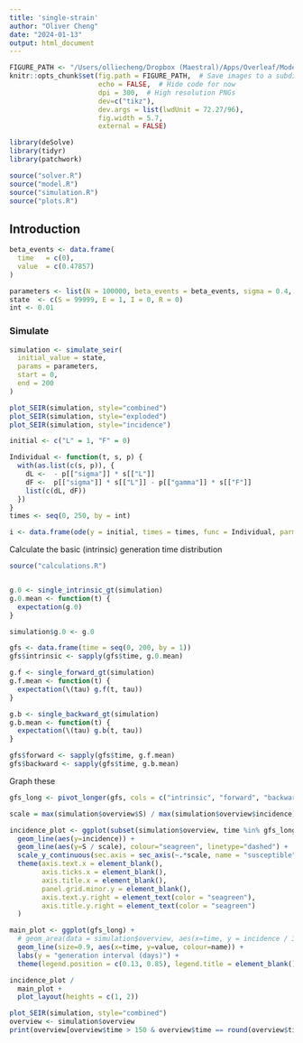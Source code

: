 ```yaml
---
title: 'single-strain'
author: "Oliver Cheng"
date: "2024-01-13"
output: html_document
---
```


```r
FIGURE_PATH <- "/Users/olliecheng/Dropbox (Maestral)/Apps/Overleaf/Modelling/figures/knitr/"
knitr::opts_chunk$set(fig.path = FIGURE_PATH,  # Save images to a subdirectory
                      echo = FALSE,  # Hide code for now
                      dpi = 300,  # High resolution PNGs
                      dev=c("tikz"),
                      dev.args = list(lwdUnit = 72.27/96),
                      fig.width = 5.7,
                      external = FALSE)

library(deSolve)
library(tidyr)
library(patchwork)

source("solver.R")
source("model.R")
source("simulation.R")
source("plots.R")
```

## Introduction

```r
beta_events <- data.frame(
  time   = c(0),
  value  = c(0.47857)
)

parameters <- list(N = 100000, beta_events = beta_events, sigma = 0.4, gamma = 0.17857)
state  <- c(S = 99999, E = 1, I = 0, R = 0)
int <- 0.01
```

### Simulate

```r
simulation <- simulate_seir(
  initial_value = state,
  params = parameters,
  start = 0,
  end = 200
)

plot_SEIR(simulation, style="combined")
plot_SEIR(simulation, style="exploded")
plot_SEIR(simulation, style="incidence")
```

```r
initial <- c("L" = 1, "F" = 0)

Individual <- function(t, s, p) {
  with(as.list(c(s, p)), {
    dL <-  - p[["sigma"]] * s[["L"]]
    dF <-  p[["sigma"]] * s[["L"]] - p[["gamma"]] * s[["F"]]
    list(c(dL, dF))
  })
}
times <- seq(0, 250, by = int)

i <- data.frame(ode(y = initial, times = times, func = Individual, parms = parameters))
```

Calculate the basic (intrinsic) generation time distribution

```r
source("calculations.R")


g.0 <- single_intrinsic_gt(simulation)
g.0.mean <- function(t) {
  expectation(g.0)
}

simulation$g.0 <- g.0

gfs <- data.frame(time = seq(0, 200, by = 1))
gfs$intrinsic <- sapply(gfs$time, g.0.mean)

g.f <- single_forward_gt(simulation)
g.f.mean <- function(t) {
  expectation(\(tau) g.f(t, tau))
}

g.b <- single_backward_gt(simulation)
g.b.mean <- function(t) {
  expectation(\(tau) g.b(t, tau))
}

gfs$forward <- sapply(gfs$time, g.f.mean)
gfs$backward <- sapply(gfs$time, g.b.mean)
```

Graph these

```r
gfs_long <- pivot_longer(gfs, cols = c("intrinsic", "forward", "backward"))

scale = max(simulation$overview$S) / max(simulation$overview$incidence)

incidence_plot <- ggplot(subset(simulation$overview, time %in% gfs_long$time), aes(x=time, y=incidence)) +
  geom_line(aes(y=incidence)) +
  geom_line(aes(y=S / scale), colour="seagreen", linetype="dashed") +
  scale_y_continuous(sec.axis = sec_axis(~.*scale, name = "susceptible")) +
  theme(axis.text.x = element_blank(), 
        axis.ticks.x = element_blank(), 
        axis.title.x = element_blank(),
        panel.grid.minor.y = element_blank(),
        axis.text.y.right = element_text(color = "seagreen"),
        axis.title.y.right = element_text(color = "seagreen")
  )

main_plot <- ggplot(gfs_long) +
  # geom_area(data = simulation$overview, aes(x=time, y = incidence / 300), alpha = 0.2) +
  geom_line(size=0.9, aes(x=time, y=value, colour=name)) +
  labs(y = "generation interval (days)") +
  theme(legend.position = c(0.13, 0.85), legend.title = element_blank())

incidence_plot /
  main_plot + 
  plot_layout(heights = c(1, 2))
```

```r
plot_SEIR(simulation, style="combined")
overview <- simulation$overview
print(overview[overview$time > 150 & overview$time == round(overview$time),])
```